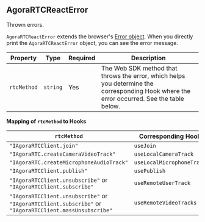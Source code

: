 ## AgoraRTCReactError

Thrown errors.

`AgoraRTCReactError` extends the browser's [Error object](https://developer.mozilla.org/en-US/docs/Web/JavaScript/Reference/Global_Objects/Error). When you directly print the `AgoraRTCReactError` object, you can see the error message.

| Property    | Type     | Required | Description                                                                                                                               |
| ----------- | -------- | -------- | ----------------------------------------------------------------------------------------------------------------------------------------- |
| `rtcMethod` | `string` | Yes      | The Web SDK method that throws the error, which helps you determine the corresponding Hook where the error occurred. See the table below. |

**Mapping of `rtcMethod` to Hooks**

| `rtcMethod`                                                                                             | Corresponding Hook        |
| ------------------------------------------------------------------------------------------------------- | ------------------------- |
| `"IAgoraRTCClient.join"`                                                                                | `useJoin`                 |
| `"IAgoraRTC.createCameraVideoTrack" `                                                                   | `useLocalCameraTrack`     |
| `"IAgoraRTC.createMicrophoneAudioTrack"`                                                                | `useLocalMicrophoneTrack` |
| `"IAgoraRTCClient.publish"`                                                                             | `usePublish`              |
| `"IAgoraRTCClient.unsubscribe"` or `"IAgoraRTCClient.subscribe"`                                        | `useRemoteUserTrack`      |
| `"IAgoraRTCClient.unsubscribe"` or `"IAgoraRTCClient.subscribe"` or `"IAgoraRTCClient.massUnsubscribe"` | `useRemoteVideoTracks `   |

